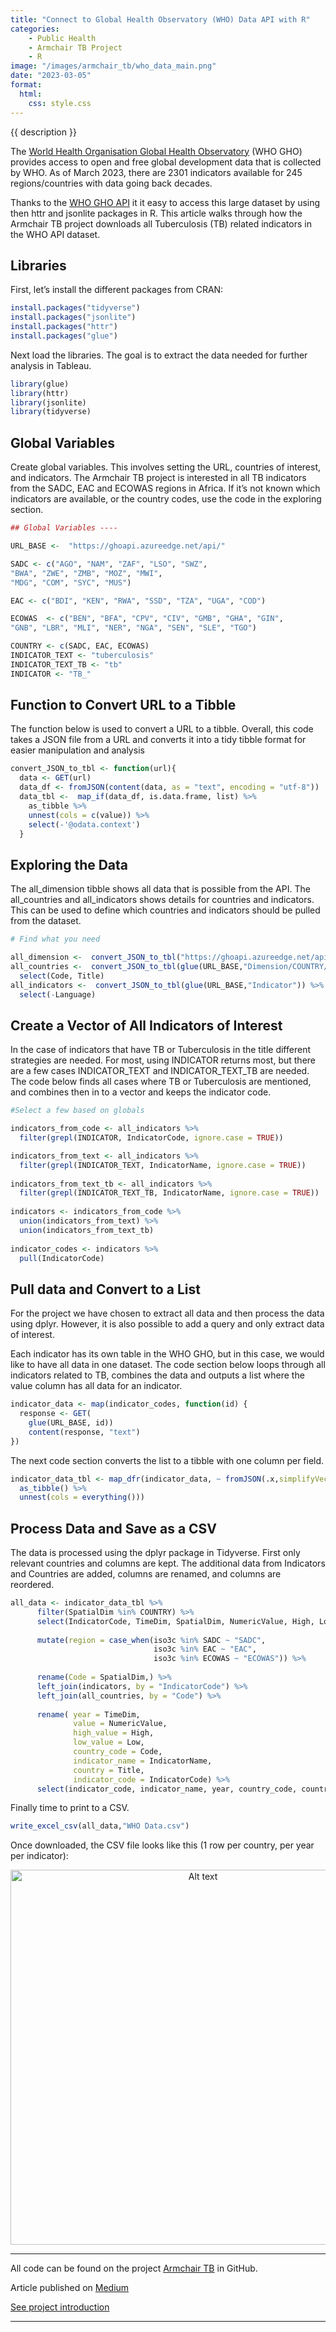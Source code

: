 ```yaml
---
title: "Connect to Global Health Observatory (WHO) Data API with R"
categories: 
    - Public Health
    - Armchair TB Project
    - R
image: "/images/armchair_tb/who_data_main.png"
date: "2023-03-05"
format: 
  html:
    css: style.css
---
```


```{=html}
<div class="post-description">
  {{ description }}
</div>
```

The [World Health Organisation Global Health Observatory](https://www.who.int/data/gho) (WHO GHO) provides access to open and free global development data that is collected by WHO. As of March 2023, there are 2301 indicators available for 245 regions/countries with data going back decades.

Thanks to the [WHO GHO API](https://www.who.int/data/gho/info/gho-odata-api) it it easy to access this large dataset by using then httr and jsonlite packages in R. This article walks through how the Armchair TB project downloads all Tuberculosis (TB) related indicators in the WHO API dataset.

## Libraries

First, let’s install the different packages from CRAN:

``` r
install.packages("tidyverse") 
install.packages("jsonlite") 
install.packages("httr") 
install.packages("glue")
```

Next load the libraries. The goal is to extract the data needed for further analysis in Tableau.

``` r
library(glue) 
library(httr) 
library(jsonlite) 
library(tidyverse)
```

## Global Variables

Create global variables. This involves setting the URL, countries of interest, and indicators. The Armchair TB project is interested in all TB indicators from the SADC, EAC and ECOWAS regions in Africa. If it’s not known which indicators are available, or the country codes, use the code in the exploring section.

``` r
## Global Variables ----  

URL_BASE <-  "https://ghoapi.azureedge.net/api/" 

SADC <- c("AGO", "NAM", "ZAF", "LSO", "SWZ",            
"BWA", "ZWE", "ZMB", "MOZ", "MWI",            
"MDG", "COM", "SYC", "MUS")  

EAC <- c("BDI", "KEN", "RWA", "SSD", "TZA", "UGA", "COD")  

ECOWAS  <- c("BEN", "BFA", "CPV", "CIV", "GMB", "GHA", "GIN",               
"GNB", "LBR", "MLI", "NER", "NGA", "SEN", "SLE", "TGO")  

COUNTRY <- c(SADC, EAC, ECOWAS)  
INDICATOR_TEXT <- "tuberculosis" 
INDICATOR_TEXT_TB <- "tb" 
INDICATOR <- "TB_"
```

## Function to Convert URL to a Tibble

The function below is used to convert a URL to a tibble. Overall, this code takes a JSON file from a URL and converts it into a tidy tibble format for easier manipulation and analysis

``` r
convert_JSON_to_tbl <- function(url){     
  data <- GET(url)     
  data_df <- fromJSON(content(data, as = "text", encoding = "utf-8"))     
  data_tbl <-  map_if(data_df, is.data.frame, list) %>%          
    as_tibble %>%          
    unnest(cols = c(value)) %>%          
    select(-'@odata.context') 
  }
```

## Exploring the Data

The all_dimension tibble shows all data that is possible from the API. The all_countries and all_indicators shows details for countries and indicators. This can be used to define which countries and indicators should be pulled from the dataset.

``` r
# Find what you need  

all_dimension <-  convert_JSON_to_tbl("https://ghoapi.azureedge.net/api/Dimension")  
all_countries <-  convert_JSON_to_tbl(glue(URL_BASE,"Dimension/COUNTRY/DimensionValues")) %>%
  select(Code, Title)  
all_indicators <-  convert_JSON_to_tbl(glue(URL_BASE,"Indicator")) %>% 
  select(-Language)
```

## Create a Vector of All Indicators of Interest

In the case of indicators that have TB or Tuberculosis in the title different strategies are needed. For most, using INDICATOR returns most, but there are a few cases INDICATOR_TEXT and INDICATOR_TEXT_TB are needed. The code below finds all cases where TB or Tuberculosis are mentioned, and combines then in to a vector and keeps the indicator code.

``` r
#Select a few based on globals 

indicators_from_code <- all_indicators %>%      
  filter(grepl(INDICATOR, IndicatorCode, ignore.case = TRUE))   

indicators_from_text <- all_indicators %>%      
  filter(grepl(INDICATOR_TEXT, IndicatorName, ignore.case = TRUE))  
  
indicators_from_text_tb <- all_indicators %>%      
  filter(grepl(INDICATOR_TEXT_TB, IndicatorName, ignore.case = TRUE))  
  
indicators <- indicators_from_code %>%      
  union(indicators_from_text) %>%      
  union(indicators_from_text_tb)  
  
indicator_codes <- indicators %>%      
  pull(IndicatorCode)
```

## Pull data and Convert to a List

For the project we have chosen to extract all data and then process the data using dplyr. However, it is also possible to add a query and only extract data of interest.

Each indicator has its own table in the WHO GHO, but in this case, we would like to have all data in one dataset. The code section below loops through all indicators related to TB, combines the data and outputs a list where the value column has all data for an indicator.

``` r
indicator_data <- map(indicator_codes, function(id) {     
  response <- GET(         
    glue(URL_BASE, id))     
    content(response, "text") 
})
```

The next code section converts the list to a tibble with one column per field.

``` r
indicator_data_tbl <- map_dfr(indicator_data, ~ fromJSON(.x,simplifyVector = TRUE)%>% 
  as_tibble() %>% 
  unnest(cols = everything())) 
```

## Process Data and Save as a CSV

The data is processed using the dplyr package in Tidyverse. First only relevant countries and columns are kept. The additional data from Indicators and Countries are added, columns are renamed, and columns are reordered.

``` r
all_data <- indicator_data_tbl %>%      
      filter(SpatialDim %in% COUNTRY) %>%      
      select(IndicatorCode, TimeDim, SpatialDim, NumericValue, High, Low) %>%     
      
      mutate(region = case_when(iso3c %in% SADC ~ "SADC",                               
                                iso3c %in% EAC ~ "EAC",                               
                                iso3c %in% ECOWAS ~ "ECOWAS")) %>%      
      
      rename(Code = SpatialDim,) %>%      
      left_join(indicators, by = "IndicatorCode") %>%      
      left_join(all_countries, by = "Code") %>%      
      
      rename( year = TimeDim,            
              value = NumericValue,            
              high_value = High,            
              low_value = Low,           
              country_code = Code,            
              indicator_name = IndicatorName,            
              country = Title,            
              indicator_code = IndicatorCode) %>%      
      select(indicator_code, indicator_name, year, country_code, country, everything())
```

Finally time to print to a CSV.

``` r
write_excel_csv(all_data,"WHO Data.csv")
```

Once downloaded, the CSV file looks like this (1 row per country, per year per indicator):

```{=html}
<div style="text-align: center;">
    <img src="/images/armchair_tb/who_data_1.png" alt="Alt text" width="600" />
</div>
```

------------------------------------------------------------------------

All code can be found on the project [Armchair TB](https://github.com/KirstinLyon/Armchair-TB) in GitHub.

Article published on [Medium](https://medium.com/@kirstin.lyon)

[See project introduction](/posts/armchair_tb_intro.html)

------------------------------------------------------------------------
